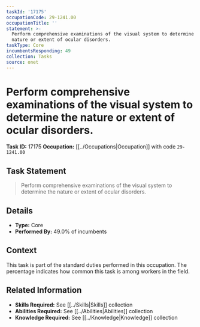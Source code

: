 ```yaml
---
taskId: '17175'
occupationCode: 29-1241.00
occupationTitle: ''
statement: >-
  Perform comprehensive examinations of the visual system to determine the
  nature or extent of ocular disorders.
taskType: Core
incumbentsResponding: 49
collection: Tasks
source: onet
---
```

# Perform comprehensive examinations of the visual system to determine the nature or extent of ocular disorders.

**Task ID:** 17175
**Occupation:** [[../Occupations|Occupation]] with code `29-1241.00`

## Task Statement

> Perform comprehensive examinations of the visual system to determine the nature or extent of ocular disorders.

## Details

- **Type:** Core
- **Performed By:** 49.0% of incumbents

## Context

This task is part of the standard duties performed in this occupation. The percentage indicates how common this task is among workers in the field.

## Related Information

- **Skills Required:** See [[../Skills|Skills]] collection
- **Abilities Required:** See [[../Abilities|Abilities]] collection
- **Knowledge Required:** See [[../Knowledge|Knowledge]] collection
